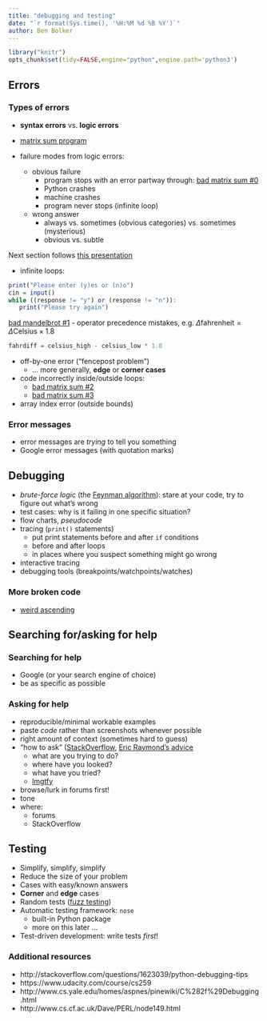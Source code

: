 ```yaml
---
title: "debugging and testing"
date: "`r format(Sys.time(), '%H:%M %d %B %Y')`"
author: Ben Bolker
---
```


```r
library("knitr")
opts_chunk$set(tidy=FALSE,engine="python",engine.path='python3')
```

## Errors

### Types of errors

- **syntax errors** vs. **logic errors**

- [matrix sum program](code/sum_matrix_good.py)

- failure modes from logic errors:
    - obvious failure
        -  program stops with an error partway through: [bad matrix sum #0](../code/sum_matrix_noinit.py)
        - Python crashes
        - machine crashes
		- program never stops (infinite loop)
    - wrong answer
	    - always vs. sometimes (obvious categories) vs. sometimes (mysterious)
		- obvious vs. subtle

Next section follows [this presentation](http://space.wccnet.edu/~pmillis/cps120/presentations/program_logic_errs.ppt)

-  infinite loops:
```r
print("Please enter (y)es or (n)o")
cin = input()
while ((response != "y") or (response != "n")):
   print("Please try again")
```
 [bad mandelbrot #1](../code/sum_matrix_infloop.py)
- operator precedence mistakes, e.g. $\Delta \textrm{fahrenheit} = \Delta \textrm{Celsius} \times 1.8$
```r
fahrdiff = celsius_high - celsius_low * 1.8
```
- off-by-one error ("fencepost problem")
   -  ... more generally, **edge** or **corner cases**
- code incorrectly inside/outside loops: 
   - [bad matrix sum #2](../code/sum_matrix_bad1.py)
   - [bad matrix sum #3](../code/sum_matrix_bad2.py)
- array index error (outside bounds)

### Error messages

- error messages are *trying* to tell you something
- Google error messages (with quotation marks)

## Debugging

- *brute-force logic* (the [Feynman algorithm](http://wiki.c2.com/?FeynmanAlgorithm)): stare at your code, try to figure out what's wrong
- test cases: why is it failing in one specific situation?
- flow charts, *pseudocode*
- tracing (`print()` statements)
    - put print statements before and after `if` conditions
	- before and after loops
	- in places where you suspect something might go wrong
- interactive tracing
- debugging tools (breakpoints/watchpoints/watches)

### More broken code

- [weird ascending](code/ascending_weird.py)

## Searching for/asking for help

### Searching for help

- Google (or your search engine of choice)
- be as specific as possible

### Asking for help

- reproducible/minimal workable examples
- paste *code* rather than screenshots whenever possible
- right amount of context (sometimes hard to guess)
- "how to ask" ([StackOverflow](http://stackoverflow.com/help/how-to-ask), [Eric Raymond's advice](http://www.catb.org/~esr/faqs/smart-questions.html)
     - what are you trying to do?
     - where have you looked?
	 - what have you tried?
	 - [lmgtfy](http://lmgtfy.com/?q=how+do+i+find+the+last+letter+of+a+string+in+python)
- browse/lurk in forums first!
- tone
- where:
    - forums
    - StackOverflow

## Testing

- Simplify, simplify, simplify
- Reduce the size of your problem
- Cases with easy/known answers
- **Corner** and **edge** cases
- Random tests ([fuzz testing](http://en.wikipedia.org/wiki/Fuzz_testing))
- Automatic testing framework: `nose`
    - built-in Python package
	- more on this later ...
- Test-driven development: write tests *first*!	

### Additional resources

- http://stackoverflow.com/questions/1623039/python-debugging-tips
- https://www.udacity.com/course/cs259
- http://www.cs.yale.edu/homes/aspnes/pinewiki/C%282f%29Debugging.html
- http://www.cs.cf.ac.uk/Dave/PERL/node149.html


